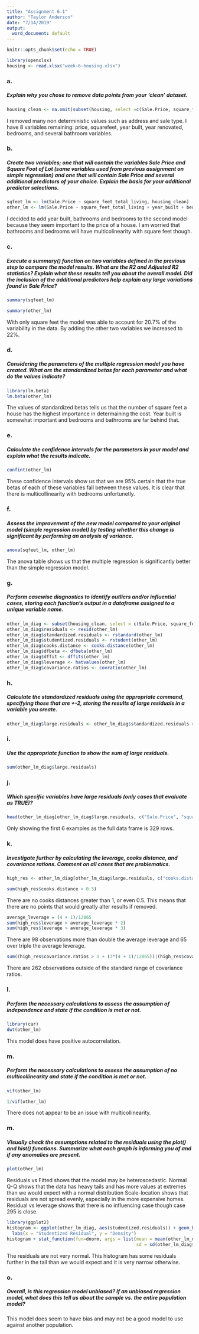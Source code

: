 ```yaml
---
title: "Assignment 6.1"
author: "Taylor Anderson"
date: "7/14/2019"
output:
  word_document: default
---
```


```r
knitr::opts_chunk$set(echo = TRUE)

library(openxlsx)
housing <- read.xlsx("week-6-housing.xlsx")
```

### a.
##### Explain why you chose to remove data points from your ‘clean’ dataset.

```r
housing_clean <- na.omit(subset(housing, select =c(Sale.Price, square_feet_total_living, bedrooms, bath_full_count, bath_half_count, bath_3qtr_count, year_built, year_renovated)))
```
I removed many non deterministic values such as address and sale type. I have 8 variables remaining: price, squarefeet, year built, year renovated, bedrooms, and several bathroom variables.

### b.
##### Create two variables; one that will contain the variables Sale Price and Square Foot of Lot (same variables used from previous assignment on simple regression) and one that will contain Sale Price and several additional predictors of your choice. Explain the basis for your additional predictor selections.

```r
sqfeet_lm <- lm(Sale.Price ~ square_feet_total_living, housing_clean)
other_lm <- lm(Sale.Price ~ square_feet_total_living + year_built + bedrooms + bath_full_count, housing_clean)
```
I decided to add year built, bathrooms and bedrooms to the second model because they seem important to the price of a house. I am worried that bathrooms and bedrooms will have multicolinearity with square feet though.

### c.
##### Execute a summary() function on two variables defined in the previous step to compare the model results. What are the R2 and Adjusted R2 statistics? Explain what these results tell you about the overall model. Did the inclusion of the additional predictors help explain any large variations found in Sale Price?

```r
summary(sqfeet_lm)
```

```r
summary(other_lm)
```

With only square feet the model was able to account for 20.7% of the variability in the data. By adding the other two variables
we increased to 22%.

### d.
##### Considering the parameters of the multiple regression model you have created. What are the standardized betas for each parameter and what do the values indicate?

```r
library(lm.beta)
lm.beta(other_lm)
```

The values of standardized betas tells us that the number of square feet a house has the highest importance in determaining the cost. Year built is somewhat important and bedrooms and bathrooms are far behind that.

### e.
##### Calculate the confidence intervals for the parameters in your model and explain what the results indicate.

```r
confint(other_lm)
```

These confidence intervals show us that we are 95% certain that the true betas of each of these variables fall between these values. It is clear that there is multicollinearity with bedrooms unfortunetly. 

### f.
##### Assess the improvement of the new model compared to your original model (simple regression model) by testing whether this change is significant by performing an analysis of variance.

```r
anova(sqfeet_lm, other_lm)
```

The anova table shows us that the multiple regression is significantly better than the simple regression model.

### g.
##### Perform casewise diagnostics to identify outliers and/or influential cases, storing each function's output in a dataframe assigned to a unique variable name.

```r
other_lm_diag <- subset(housing_clean, select = c(Sale.Price, square_feet_total_living, year_built, bedrooms, bath_full_count))
other_lm_diag$residuals <- resid(other_lm)
other_lm_diag$standardized.residuals <- rstandard(other_lm)
other_lm_diag$studentized.residuals <- rstudent(other_lm)
other_lm_diag$cooks.distance <- cooks.distance(other_lm)
other_lm_diag$dfbeta <- dfbeta(other_lm)
other_lm_diag$dffit <- dffits(other_lm)
other_lm_diag$leverage <- hatvalues(other_lm)
other_lm_diag$covariance.ratios <- covratio(other_lm)
```

### h.
##### Calculate the standardized residuals using the appropriate command, specifying those that are +-2, storing the results of large residuals in a variable you create.

```r
other_lm_diag$large.residuals <- other_lm_diag$standardized.residuals > 2|other_lm_diag$standardized.residuals < -2
```

### i.
##### Use the appropriate function to show the sum of large residuals.

```r
sum(other_lm_diag$large.residuals)
```

### j.
##### Which specific variables have large residuals (only cases that evaluate as TRUE)?

```r
head(other_lm_diag[other_lm_diag$large.residuals, c("Sale.Price", "square_feet_total_living", "year_built", "bedrooms", "bath_full_count", "standardized.residuals")])
```

Only showing the first 6 examples as the full data frame is 329 rows.

### k.
##### Investigate further by calculating the leverage, cooks distance, and covariance rations. Comment on all cases that are problematics.

```r
high_res <- other_lm_diag[other_lm_diag$large.residuals, c("cooks.distance", "leverage", "covariance.ratios")]
```
```r
sum(high_res$cooks.distance > 0.5)
```
There are no cooks distances greater than 1, or even 0.5. This means that there are no points that would greatly alter results if removed.

```r
average_leverage = (4 + 1)/12865
sum(high_res$leverage > average_leverage * 2)
sum(high_res$leverage > average_leverage * 3)
```
There are 98 observations more than double the average leverage and 65 over triple the average leverage.

```r
sum((high_res$covariance.ratios > 1 + (3*(4 + 1)/12865))|(high_res$covariance.ratios < 1 - (3*(4 + 1)/12865)))
```
There are 262 observations outside of the standard range of covariance ratios.

### l.
##### Perform the necessary calculations to assess the assumption of independence and state if the condition is met or not.
```r
library(car)
dwt(other_lm)
```
This model does have positive autocorrelation.

### m.
##### Perform the necessary calculations to assess the assumption of no multicollinearity and state if the condition is met or not.

```r
vif(other_lm)
```
```r
1/vif(other_lm)
```
There does not appear to be an issue with multicollinearity.

### m.
##### Visually check the assumptions related to the residuals using the plot() and hist() functions. Summarize what each graph is informing you of and if any anomalies are present.
```r
plot(other_lm)
```
Residuals vs Fitted shows that the model may be heteroscedastic.
Normal Q-Q shows that the data has heavy tails and has more values at extremes than we would expect with a normal distribution
Scale-location shows that residuals are not spread evenly, especially in the more expensive homes.
Residual vs leverage shows that there is no influencing case though case 295 is close.

```r
library(ggplot2)
histogram <- ggplot(other_lm_diag, aes(studentized.residuals)) + geom_histogram(aes(y = ..density..), color = "black", fill = "white", binwidth = .3) +
  labs(x = "Studentized Residual", y = "Density")
histogram + stat_function(fun=dnorm, args = list(mean = mean(other_lm_diag$studentized.residuals, na.rm = TRUE), 
                                                 sd = sd(other_lm_diag$studentized.residuals, na.rm = TRUE)), color = "red", size = 1)
```

The residuals are not very normal. This histogram has some residuals further in the tail than we would expect and it is very narrow otherwise.

### o.
##### Overall, is this regression model unbiased? If an unbiased regression model, what does this tell us about the sample vs. the entire population model?

This model does seem to have bias and may not be a good model to use against another population. 